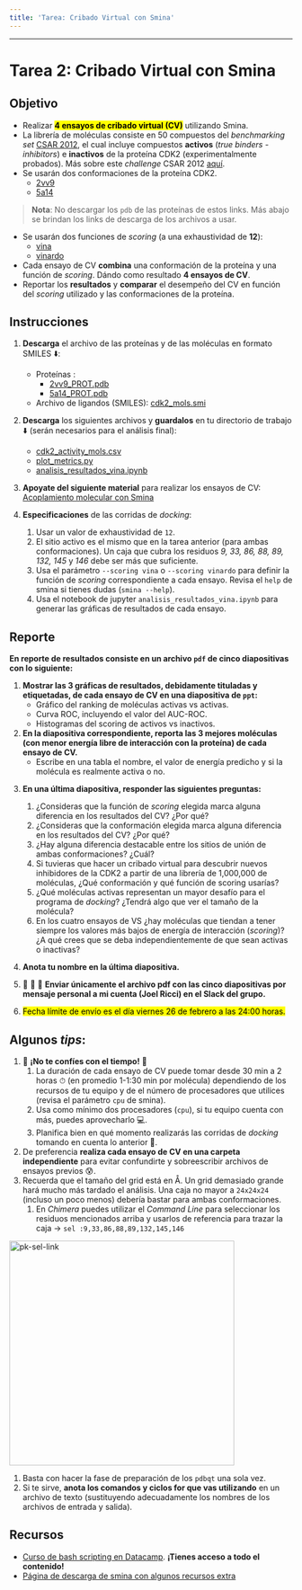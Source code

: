```yaml
---
title: 'Tarea: Cribado Virtual con Smina'
---
```

***

# Tarea 2: Cribado Virtual con Smina

## Objetivo

- Realizar **<mark>4 ensayos de cribado virtual (CV)</mark>**  utilizando Smina.
- La librería de moléculas consiste en 50 compuestos del *benchmarking set* [CSAR 2012](http://www.csardock.org/){target="_blank"}, el cual incluye compuestos **activos** (*true binders - inhibitors*) e **inactivos** de la proteína CDK2 (experimentalmente probados). Más sobre este *challenge* CSAR 2012 [aquí](https://pubs.acs.org/doi/10.1021/ci4000486){target="_blank"}.
- Se usarán dos conformaciones de la proteína CDK2.
    - [2vv9](https://www.rcsb.org/structure/2VV9){target="_blank"}
    - [5a14](https://www.rcsb.org/structure/5A14){target="_blank"}
  
> **Nota**: No descargar los `pdb` de las proteínas de estos links. Más abajo se brindan los links de descarga de los archivos a usar.

- Se usarán dos funciones de *scoring* (a una exhaustividad de **12**):
  - [vina](https://www.ncbi.nlm.nih.gov/pmc/articles/PMC3041641/){target="_blank"}
  - [vinardo](https://journals.plos.org/plosone/article?id=10.1371/journal.pone.0155183){target="_blank"}
- Cada ensayo de CV **combina** una conformación de la proteína y una función de *scoring*. Dándo como resultado **4 ensayos de CV**.
- Reportar los **resultados** y **comparar** el desempeño del CV en función del *scoring* utilizado y las conformaciones de la proteína.

## Instrucciones

1. **Descarga** el archivo de las proteínas y de las moléculas en formato SMILES ⬇️:
   - Proteínas : 
     - [2vv9_PROT.pdb](https://raw.githubusercontent.com/jRicciL/Taller_Simulacion_Molecular/master/resurces/vs/2vv9_PROT.pdb){target="_blank"}
     - [5a14_PROT.pdb](https://raw.githubusercontent.com/jRicciL/Taller_Simulacion_Molecular/master/resurces/vs/5a14_PROT.pdb){target="_blank"}
   - Archivo de ligandos (SMILES): [cdk2_mols.smi](https://raw.githubusercontent.com/jRicciL/Taller_Simulacion_Molecular/master/resurces/vs/cdk2_mols.smi){target="_blank"}

2. **Descarga** los siguientes archivos y **guardalos** en tu directorio de trabajo ⬇️ (serán necesarios para el análisis final):
   - [cdk2_activity_mols.csv](https://raw.githubusercontent.com/jRicciL/Taller_Simulacion_Molecular/master/resurces/vs/cdk2_activity_mols.csv){target="_blank"}
   - [plot_metrics.py](https://raw.githubusercontent.com/jRicciL/Taller_Simulacion_Molecular/master/resurces/vs/plot_metrics.py){target="_blank"}
   - [analisis_resultados_vina.ipynb](https://raw.githubusercontent.com/jRicciL/Taller_Simulacion_Molecular/master/resurces/vs/analisis_resultados_vina.ipynb){target="_blank"}

3. **Apoyate del siguiente material** para realizar los ensayos de CV: [Acoplamiento molecular con Smina](https://jriccil.github.io/Taller_Simulacion_Molecular/virtual_screening_vina.html){target="_blank"}

4. **Especificaciones** de las corridas de *docking*:
   1. Usar un valor de exhaustividad de `12`.
   2. El sitio activo es el mismo que en la tarea anterior (para ambas conformaciones). Un caja que cubra los residuos *9, 33, 86, 88, 89, 132, 145* y *146* debe ser más que suficiente.
   3. Usa el parámetro `--scoring vina` o `--scoring vinardo` para definir la función de *scoring* correspondiente a cada ensayo. Revisa el `help` de smina si tienes dudas (`smina --help`).
   4. Usa el notebook de jupyter `analisis_resultados_vina.ipynb` para generar las gráficas de resultados de cada ensayo.


## Reporte

**En reporte de resultados consiste en un archivo `pdf` de cinco diapositivas con lo siguiente:**

1. **Mostrar las 3 gráficas de resultados, debidamente tituladas y etiquetadas, de cada ensayo de CV en una diapositiva de `ppt`:**
   - Gráfico del ranking de moléculas activas vs activas.
   - Curva ROC, incluyendo el valor del AUC-ROC.
   - Histogramas del scoring de activos vs inactivos.

2. **En la diapositiva correspondiente, reporta las 3 mejores moléculas (con menor energía libre de interacción con la proteína) de cada ensayo de CV.**
   - Escribe en una tabla el nombre, el valor de energía predicho y si la molécula es realmente activa o no.

<!-- 3. **En la diapositiva correspondiente, incluye una imagen del acoplamiento con la mejor molécula según cada ensayo de CV.**
   - Puedes usar UCSF Chimera o Autodock Tools.
   - Muestra la mejor pose de la mejor molécula de cada ensayo, incluye en la visualización los residuos *9, 33, 86, 88, 89, 132, 145* y *146*.
   - Puedes visitar el siguiente link para ver cómo generar algunas visualizaciones de interés: https://www.cgl.ucsf.edu/chimera/docs/UsersGuide/frametut.html -->

3. **En una última diapositiva, responder las siguientes preguntas:**
   1. ¿Consideras que la función de *scoring* elegida marca alguna diferencia en los resultados del CV? ¿Por qué?
   2. ¿Consideras que la conformación elegida marca alguna diferencia en los resultados del CV? ¿Por qué?
   3. ¿Hay alguna diferencia destacable entre los sitios de unión de ambas conformaciones? ¿Cuál?
   4. Si tuvieras que hacer un cribado virtual para descubrir nuevos inhibidores de la CDK2 a partir de una librería de 1,000,000 de moléculas, ¿Qué conformación y qué función de scoring usarías?
   5. ¿Qué moléculas activas representan un mayor desafío para el programa de *docking*? ¿Tendrá algo que ver el tamaño de la molécula?
   6. En los cuatro ensayos de VS ¿hay moléculas que tiendan a tener siempre los valores más bajos de energía de interacción (*scoring*)? ¿A qué crees que se deba independientemente de que sean activas o inactivas?

5. **Anota tu nombre en la última diapositiva.**

6. 🚨 🚨 🚨 **Enviar únicamente el archivo pdf con las cinco diapositivas por mensaje personal a mi cuenta (Joel Ricci) en el Slack del grupo.**
7. <mark>Fecha límite de envío es el día viernes 26 de febrero a las 24:00 horas.</mark>

## Algunos *tips*:
1. 🚨 **¡No te confíes con el tiempo!** 🚨
   1. La duración de cada ensayo de CV puede tomar desde 30 min a 2 horas ⏱ (en promedio 1-1:30 min por molécula) dependiendo de los recursos de tu equipo y de el número de procesadores que utilices (revisa el parámetro `cpu` de smina).
   2. Usa como mínimo dos procesadores (`cpu`), si tu equipo cuenta con más, puedes aprovecharlo 💻.
   3. Planifica bien en qué momento realizarás las corridas de *docking* tomando en cuenta lo anterior 📝. 
2. De preferencia **realiza cada ensayo de CV en una carpeta independiente** para evitar confundirte y sobreescribir archivos de ensayos previos 😰.
3. Recuerda que el tamaño del grid está en Å. Un grid demasiado grande hará mucho más tardado el análisis. Una caja no mayor a `24x24x24` (incluso un poco menos) debería bastar para ambas conformaciones.
   1. En *Chimera* puedes utilizar el *Command Line* para seleccionar los residuos mencionados arriba y usarlos de referencia para trazar la caja -> `sel :9,33,86,88,89,132,145,146`

<img src="https://raw.githubusercontent.com/jRicciL/Taller_Simulacion_Molecular/master/resurces/vs/pk_selection.png" alt="pk-sel-link" height="400"/>

1. Basta con hacer la fase de preparación de los `pdbqt` una sola vez. 
2. Si te sirve, **anota los comandos y ciclos for que vas utilizando** en un archivo de texto (sustituyendo adecuadamente los nombres de los archivos de entrada y salida).

## Recursos

- [Curso de bash scripting en Datacamp](https://www.datacamp.com/courses/introduction-to-bash-scripting){target="_blank"}. **¡Tienes acceso a todo el contenido!**
- [Página de descarga de smina con algunos recursos extra](https://sourceforge.net/projects/smina/files/){target="_blank"}